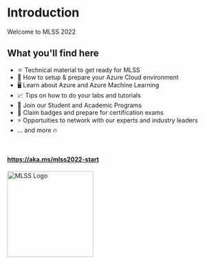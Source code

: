 # Introduction

Welcome to MLSS 2022

## What you'll find here

- ⚛️ Technical material to get ready for MLSS
- 📄 How to setup & prepare your Azure Cloud environment
- 🖥 Learn about Azure and Azure Machine Learning
- 📈 Tips on how to do your labs and tutorials
- 📱 Join our Student and Academic Programs
- 🥇 Claim badges and prepare for certification exams
- ⚡️ Opportuities to network with our experts and industry leaders
- ... and more 🔥

<br />

#### https://aka.ms/mlss2022-start

<img src="/qr_code_mlss2022_start.png" alt="MLSS Logo" width="200" />
